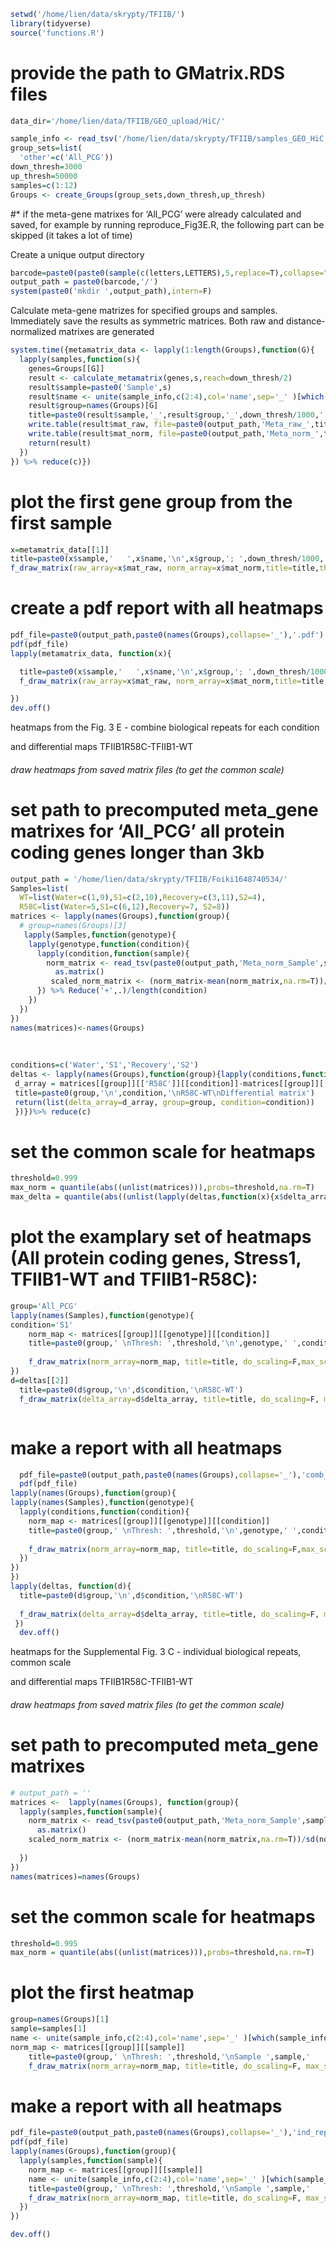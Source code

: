 ```r
setwd('/home/lien/data/skrypty/TFIIB/')
library(tidyverse)
source('functions.R')

```
# provide the path to GMatrix.RDS files
```r

data_dir='/home/lien/data/TFIIB/GEO_upload/HiC/'

sample_info <- read_tsv('/home/lien/data/skrypty/TFIIB/samples_GEO_HiC.tsv',col_types='ffffff')
group_sets=list(
  'other'=c('All_PCG'))
down_thresh=3000
up_thresh=50000
samples=c(1:12)
Groups <- create_Groups(group_sets,down_thresh,up_thresh)
```


#* if the meta-gene matrixes for 'All_PCG' were already calculated and saved, for example by running reproduce_Fig3E.R, the following part can be skipped (it takes a lot of time)


Create a unique output directory
```r
barcode=paste0(paste0(sample(c(letters,LETTERS),5,replace=T),collapse=""),as.integer(as.POSIXct(Sys.time())))
output_path = paste0(barcode,'/')
system(paste0('mkdir ',output_path),intern=F)
```


Calculate meta-gene matrizes for specified groups and samples. Immediately save the results as symmetric matrices.
Both raw and distance-normalized matrixes are generated
```r
system.time({metamatrix_data <- lapply(1:length(Groups),function(G){
  lapply(samples,function(s){
    genes=Groups[[G]]
    result <- calculate_metamatrix(genes,s,reach=down_thresh/2)
    result$sample=paste0('Sample',s)
    result$name <- unite(sample_info,c(2:4),col='name',sep='_' )[which(sample_info$sample==result$sample),] %>% pull(name)
    result$group=names(Groups)[G]
    title=paste0(result$sample,'_',result$group,'_',down_thresh/1000,' kb to ',up_thresh/1000,' kb.matrix')
    write.table(result$mat_raw, file=paste0(output_path,'Meta_raw_',title), sep='\t', row.names = F, col.names =  F)
    write.table(result$mat_norm, file=paste0(output_path,'Meta_norm_',title), sep='\t', row.names = F, col.names =  F)
    return(result)
  })
}) %>% reduce(c)})
```


# plot the first gene group from the first sample
```r
x=metamatrix_data[[1]]
title=paste0(x$sample,'   ',x$name,'\n',x$group,'; ',down_thresh/1000,' kb to ',up_thresh/1000,' kb\n',x$nr_of_genes,' genes')
f_draw_matrix(raw_array=x$mat_raw, norm_array=x$mat_norm,title=title,threshold=0.995)

```

# create a pdf report with all heatmaps
```r
pdf_file=paste0(output_path,paste0(names(Groups),collapse='_'),'.pdf')
pdf(pdf_file)
lapply(metamatrix_data, function(x){

  title=paste0(x$sample,'   ',x$name,'\n',x$group,'; ',down_thresh/1000,' kb to ',up_thresh/1000,' kb\n',x$nr_of_genes,' genes')
  f_draw_matrix(raw_array=x$mat_raw, norm_array=x$mat_norm,title=title,threshold=0.995)

})
dev.off()
```

############ heatmaps from the Fig. 3 E - combine biological repeats for each condition 
############ and differential maps TFIIB1R58C-TFIIB1-WT
###### draw heatmaps from saved matrix files (to get the common scale)
# set path to precomputed meta_gene matrixes for 'All_PCG' all protein coding genes longer than 3kb
```r
output_path = '/home/lien/data/skrypty/TFIIB/Foiki1648740534/'
Samples=list(
  WT=list(Water=c(1,9),S1=c(2,10),Recovery=c(3,11),S2=4),
  R58C=list(Water=5,S1=c(6,12),Recovery=7, S2=8))
matrices <- lapply(names(Groups),function(group){
  # group=names(Groups)[3]
   lapply(Samples,function(genotype){
    lapply(genotype,function(condition){
      lapply(condition,function(sample){
        norm_matrix <- read_tsv(paste0(output_path,'Meta_norm_Sample',sample,'_',group,'_',down_thresh/1000,' kb to ',up_thresh/1000,' kb.matrix'), col_names=F,col_types = cols(.default = "d")) %>%
          as.matrix()
         scaled_norm_matrix <- (norm_matrix-mean(norm_matrix,na.rm=T))/sd(norm_matrix,na.rm=T)
      }) %>% Reduce('+',.)/length(condition)
    })
  })
})
names(matrices)<-names(Groups)
  
 
  
conditions=c('Water','S1','Recovery','S2')
deltas <- lapply(names(Groups),function(group){lapply(conditions,function(condition){
 d_array = matrices[[group]][['R58C']][[condition]]-matrices[[group]][['WT']][[condition]]
 title=paste0(group,'\n',condition,'\nR58C-WT\nDifferential matrix')
 return(list(delta_array=d_array, group=group, condition=condition))
 })})%>% reduce(c)

```

# set the common scale for heatmaps
 
```r
threshold=0.999
max_norm = quantile(abs((unlist(matrices))),probs=threshold,na.rm=T)
max_delta = quantile(abs((unlist(lapply(deltas,function(x){x$delta_array})))),probs=threshold,na.rm=T)
```

# plot the examplary set of heatmaps (All protein coding genes, Stress1, TFIIB1-WT and TFIIB1-R58C):
```r
group='All_PCG'
lapply(names(Samples),function(genotype){
condition='S1'
    norm_map <- matrices[[group]][[genotype]][[condition]]
    title=paste0(group,' \nThresh: ',threshold,'\n',genotype,' ',condition)
    
    f_draw_matrix(norm_array=norm_map, title=title, do_scaling=F,max_scale_norm=max_norm)
})
d=deltas[[2]]
  title=paste0(d$group,'\n',d$condition,'\nR58C-WT')
  f_draw_matrix(delta_array=d$delta_array, title=title, do_scaling=F, max_scale_delta=max_delta)



```

# make a report with all heatmaps
```r
  pdf_file=paste0(output_path,paste0(names(Groups),collapse='_'),'comb_replicates.pdf')
  pdf(pdf_file)
lapply(names(Groups),function(group){ 
lapply(names(Samples),function(genotype){
  lapply(conditions,function(condition){
    norm_map <- matrices[[group]][[genotype]][[condition]]
    title=paste0(group,' \nThresh: ',threshold,'\n',genotype,' ',condition)
    
    f_draw_matrix(norm_array=norm_map, title=title, do_scaling=F,max_scale_norm=max_norm)
  })
})
})
lapply(deltas, function(d){
  title=paste0(d$group,'\n',d$condition,'\nR58C-WT')
  
  f_draw_matrix(delta_array=d$delta_array, title=title, do_scaling=F, max_scale_delta=max_delta)
 })
  dev.off()
```


############# heatmaps for the Supplemental Fig. 3 C - individual biological repeats, common scale
############ and differential maps TFIIB1R58C-TFIIB1-WT
###### draw heatmaps from saved matrix files (to get the common scale)
# set path to precomputed meta_gene matrixes
```r
# output_path = ''
matrices <-  lapply(names(Groups), function(group){
  lapply(samples,function(sample){
    norm_matrix <- read_tsv(paste0(output_path,'Meta_norm_Sample',sample,'_',group,'_',down_thresh/1000,' kb to ',up_thresh/1000,' kb.matrix'), col_names=F, col_types = cols(.default = "d")) %>%
      as.matrix()
    scaled_norm_matrix <- (norm_matrix-mean(norm_matrix,na.rm=T))/sd(norm_matrix,na.rm=T)
    
  })
})
names(matrices)=names(Groups) 
```


# set the common scale for heatmaps
```r
threshold=0.995
max_norm = quantile(abs((unlist(matrices))),probs=threshold,na.rm=T)
```


# plot the first heatmap
```r
group=names(Groups)[1]
sample=samples[1]
name <- unite(sample_info,c(2:4),col='name',sep='_' )[which(sample_info$sample==paste0('Sample',sample)),] %>% pull(name)
norm_map <- matrices[[group]][[sample]]
    title=paste0(group,' \nThresh: ',threshold,'\nSample ',sample,'   ',name)
    f_draw_matrix(norm_array=norm_map, title=title, do_scaling=F, max_scale_norm=max_norm)
```


# make a report with all heatmaps
```r
pdf_file=paste0(output_path,paste0(names(Groups),collapse='_'),'ind_replicates.pdf')
pdf(pdf_file)
lapply(names(Groups),function(group){ 
  lapply(samples,function(sample){
    norm_map <- matrices[[group]][[sample]]
    name <- unite(sample_info,c(2:4),col='name',sep='_' )[which(sample_info$sample==paste0('Sample',sample)),] %>% pull(name)
    title=paste0(group,' \nThresh: ',threshold,'\nSample ',sample,'   ',name)
    f_draw_matrix(norm_array=norm_map, title=title, do_scaling=F, max_scale_norm=max_norm)
  })
})

dev.off()
```

